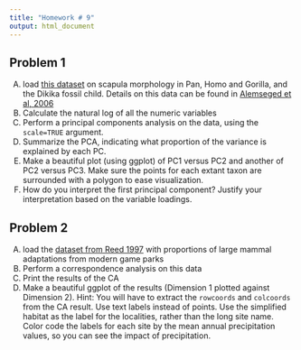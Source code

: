 ```yaml
---
title: "Homework # 9"
output: html_document
---
```


## Problem 1

A.  load [this dataset](datasets/DIK-scap.txt) on scapula morphology in Pan, Homo and Gorilla, and the Dikika fossil child.  Details on this data can be found in [Alemseged et al, 2006](http://www.nature.com/nature/journal/v443/n7109/full/nature05047.html)
B.  Calculate the natural log of all the numeric variables
C.  Perform a principal components analysis on the data, using the `scale=TRUE` argument. 
D.  Summarize the PCA, indicating what proportion of the variance is explained by each PC.
E.  Make a beautiful plot (using ggplot) of PC1 versus PC2 and another of PC2 versus PC3.  Make sure the points for each extant taxon are surrounded with a polygon to ease visualization.
F.  How do you interpret the first principal component? Justify your interpretation based on the variable loadings.

## Problem 2

A.  load the [dataset from Reed 1997](http://hompal-stats.wabarr.com/datasets/Reed1997_modern_adaptations.csv) with proportions of large mammal adaptations from modern game parks
B.  Perform a correspondence analysis on this data
C.  Print the results of the CA
D.  Make a beautiful ggplot of the results (Dimension 1 plotted against Dimension 2).  Hint: You will have to extract the `rowcoords` and `colcoords` from the CA result.  Use text labels instead of points.  Use the simplified habitat as the label for the localities, rather than the long site name.  Color code the labels for each site by the mean annual precipitation values, so you can see the impact of precipitation. 